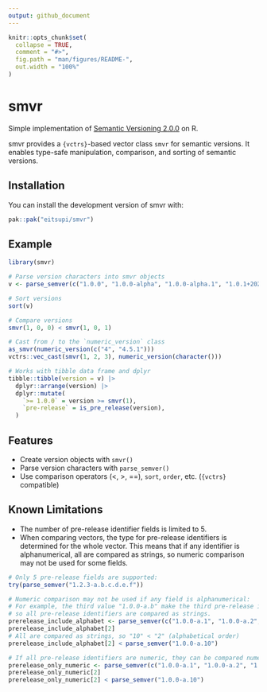 ```yaml
---
output: github_document
---
```


<!-- README.md is generated from README.Rmd. Please edit that file -->

```r
knitr::opts_chunk$set(
  collapse = TRUE,
  comment = "#>",
  fig.path = "man/figures/README-",
  out.width = "100%"
)
```

# smvr

<!-- badges: start -->
<!-- badges: end -->

Simple implementation of [Semantic Versioning 2.0.0](https://semver.org/) on R.

smvr provides a `{vctrs}`-based vector class `smvr` for semantic versions.
It enables type-safe manipulation, comparison, and sorting of semantic versions.

## Installation

You can install the development version of smvr with:

```r
pak::pak("eitsupi/smvr")
```

## Example

```r
library(smvr)

# Parse version characters into smvr objects
v <- parse_semver(c("1.0.0", "1.0.0-alpha", "1.0.0-alpha.1", "1.0.1+20250621", "0.9.0"))

# Sort versions
sort(v)

# Compare versions
smvr(1, 0, 0) < smvr(1, 0, 1)

# Cast from / to the `numeric_version` class
as_smvr(numeric_version(c("4", "4.5.1")))
vctrs::vec_cast(smvr(1, 2, 3), numeric_version(character()))

# Works with tibble data frame and dplyr
tibble::tibble(version = v) |>
  dplyr::arrange(version) |>
  dplyr::mutate(
    `>= 1.0.0` = version >= smvr(1),
    `pre-release` = is_pre_release(version),
  )
```

## Features

- Create version objects with `smvr()`
- Parse version characters with `parse_semver()`
- Use comparison operators (<, >, ==), `sort`, `order`, etc. (`{vctrs}` compatible)

## Known Limitations

- The number of pre-release identifier fields is limited to 5.
- When comparing vectors, the type for pre-release identifiers is determined for the whole vector.
  This means that if any identifier is alphanumerical, all are compared as strings,
  so numeric comparison may not be used for some fields.

```r
# Only 5 pre-release fields are supported:
try(parse_semver("1.2.3-a.b.c.d.e.f"))

# Numeric comparison may not be used if any field is alphanumerical:
# For example, the third value "1.0.0-a.b" make the third pre-release identifier alphabetical,
# so all pre-release identifiers are compared as strings.
prerelease_include_alphabet <- parse_semver(c("1.0.0-a.1", "1.0.0-a.2", "1.0.0-a.b"))
prerelease_include_alphabet[2]
# All are compared as strings, so "10" < "2" (alphabetical order)
prerelease_include_alphabet[2] < parse_semver("1.0.0-a.10")

# If all pre-release identifiers are numeric, they can be compared numerically:
prerelease_only_numeric <- parse_semver(c("1.0.0-a.1", "1.0.0-a.2", "1.0.0-a.3"))
prerelease_only_numeric[2]
prerelease_only_numeric[2] < parse_semver("1.0.0-a.10")
```

